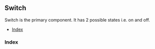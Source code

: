
## Switch

Switch is the primary component. It has 2 possible states i.e. on and off.

- [Index](#index)

### Index

<Story id="Switch--index" />
